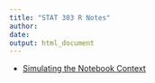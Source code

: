 ```yaml
---
title: "STAT 303 R Notes"
author: 
date: 
output: html_document
---
```


* [Simulating the Notebook Context](./simulating_notebook_context.html)


